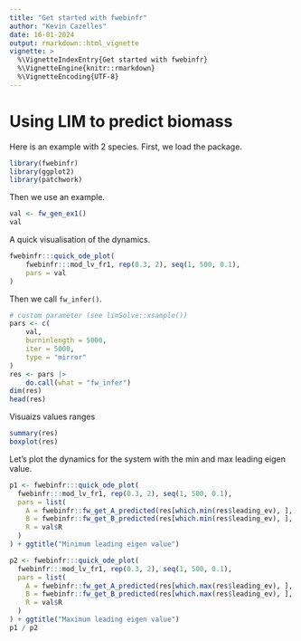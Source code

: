 ```yaml
---
title: "Get started with fwebinfr"
author: "Kevin Cazelles"
date: 16-01-2024
output: rmarkdown::html_vignette
vignette: >
  %\VignetteIndexEntry{Get started with fwebinfr}
  %\VignetteEngine{knitr::rmarkdown}
  %\VignetteEncoding{UTF-8}
---
```



# Using LIM to predict biomass 

Here is an example with 2 species. First, we load the package.

```R
library(fwebinfr)
library(ggplot2)
library(patchwork)
```

Then we use an example.

```R
val <- fw_gen_ex1()
val
```

A quick visualisation of the dynamics. 

```R
fwebinfr:::quick_ode_plot(
    fwebinfr:::mod_lv_fr1, rep(0.3, 2), seq(1, 500, 0.1),
    pars = val
)
```

Then we call `fw_infer()`.

```R
# custom parameter (see limSolve::xsample())
pars <- c(
    val,
    burninlength = 5000,
    iter = 5000,
    type = "mirror"
)
res <- pars |>
    do.call(what = "fw_infer")
dim(res)
head(res)
```

Visuaizs values ranges

```R
summary(res)
boxplot(res)
```

Let's plot the dynamics for the system with the min and max leading eigen value. 


```R
p1 <- fwebinfr:::quick_ode_plot(
  fwebinfr:::mod_lv_fr1, rep(0.3, 2), seq(1, 500, 0.1),
  pars = list(
    A = fwebinfr::fw_get_A_predicted(res[which.min(res$leading_ev), ], val$A),
    B = fwebinfr::fw_get_B_predicted(res[which.min(res$leading_ev), ], val$A, val$R),
    R = val$R
  )
) + ggtitle("Minimum leading eigen value")

p2 <- fwebinfr:::quick_ode_plot(
  fwebinfr:::mod_lv_fr1, rep(0.3, 2), seq(1, 500, 0.1),
  pars = list(
    A = fwebinfr::fw_get_A_predicted(res[which.max(res$leading_ev), ], val$A),
    B = fwebinfr::fw_get_B_predicted(res[which.max(res$leading_ev), ], val$A, val$R),
    R = val$R
  )
) + ggtitle("Maximum leading eigen value")
p1 / p2
```